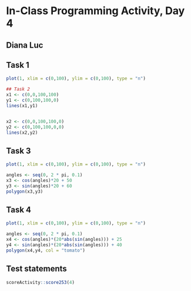 # In-Class Programming Activity, Day 4

## Diana Luc

## Task 1
```r
plot(1, xlim = c(0,100), ylim = c(0,100), type = "n")

## Task 2
x1 <- c(0,0,100,100)
y1 <- c(0,100,100,0)
lines(x1,y1)


x2 <- c(0,0,100,100,0)
y2 <- c(0,100,100,0,0)
lines(x2,y2)
```

## Task 3
```r
plot(1, xlim = c(0,100), ylim = c(0,100), type = "n")

angles <- seq(0, 2 * pi, 0.1)
x3 <- cos(angles)*20 + 50
y3 <- sin(angles)*20 + 60
polygon(x3,y3)
```

## Task 4
```r
plot(1, xlim = c(0,100), ylim = c(0,100), type = "n")

angles <- seq(0, 2 * pi, 0.1)
x4 <- cos(angles)*(20*abs(sin(angles))) + 25
y4 <- sin(angles)*(20*abs(sin(angles))) + 40
polygon(x4,y4, col = "tomato")
```




## Test statements

```r
scoreActivity::score253(4)
```